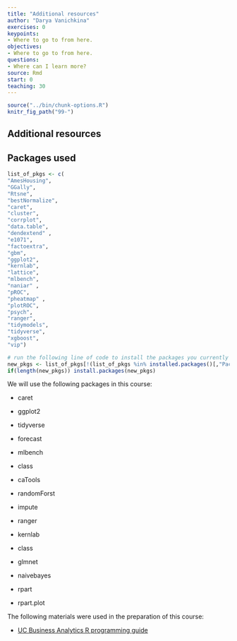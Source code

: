 ```yaml
---
title: "Additional resources"
author: "Darya Vanichkina"
exercises: 0
keypoints: 
- Where to go to from here.
objectives: 
- Where to go to from here.
questions: 
- Where can I learn more?
source: Rmd
start: 0
teaching: 30
---
```



```r
source("../bin/chunk-options.R")
knitr_fig_path("99-")
```

## Additional resources 


## Packages used


```r

list_of_pkgs <- c(
"AmesHousing", 
"GGally", 
"Rtsne", 
"bestNormalize", 
"caret", 
"cluster", 
"corrplot", 
"data.table", 
"dendextend" , 
"e1071", 
"factoextra", 
"gbm", 
"ggplot2", 
"kernlab", 
"lattice", 
"mlbench", 
"naniar" , 
"pROC", 
"pheatmap" , 
"plotROC", 
"psych", 
"ranger", 
"tidymodels", 
"tidyverse", 
"xgboost", 
"vip")

# run the following line of code to install the packages you currently do not have
new_pkgs <- list_of_pkgs[!(list_of_pkgs %in% installed.packages()[,"Package"])]
if(length(new_pkgs)) install.packages(new_pkgs)
```




We will use the following packages in this course:

- caret
- ggplot2
- tidyverse
- forecast


- mlbench
- class
- caTools
- randomForst
- impute
- ranger
- kernlab
- class
- glmnet
- naivebayes
- rpart
- rpart.plot

The following materials were used in the preparation of this course:

- [UC Business Analytics R programming guide](http://uc-r.github.io)